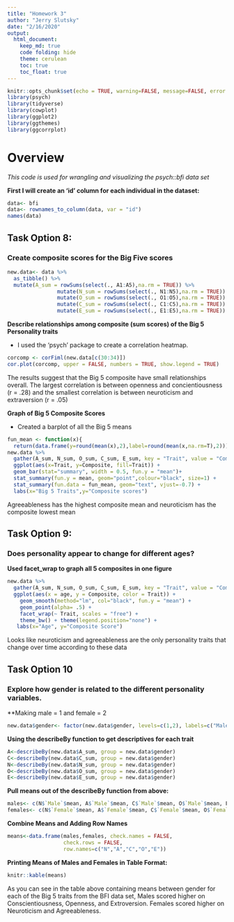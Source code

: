 ```yaml
---
title: "Homework 3"
author: "Jerry Slutsky"
date: "2/16/2020"
output: 
  html_document:
    keep_md: true
    code folding: hide
    theme: cerulean
    toc: true
    toc_float: true
---
```


```r
knitr::opts_chunk$set(echo = TRUE, warning=FALSE, message=FALSE, error = FALSE)
library(psych)
library(tidyverse)
library(cowplot)
library(ggplot2)
library(ggthemes)
library(ggcorrplot)
```


# Overview

*This code is used for wrangling and visualizing the psych::bfi data set*
  
  
**First I will create an 'id' column for each individual in the dataset:**
```r
data<- bfi
data<- rownames_to_column(data, var = "id")
names(data)
```

  
## Task Option 8:

### Create composite scores for the Big Five scores

```r
new.data<- data %>% 
  as_tibble() %>% 
  mutate(A_sum = rowSums(select(., A1:A5),na.rm = TRUE)) %>% 
                mutate(N_sum = rowSums(select(., N1:N5),na.rm = TRUE)) %>% 
                mutate(O_sum = rowSums(select(., O1:O5),na.rm = TRUE)) %>% 
                mutate(C_sum = rowSums(select(., C1:C5),na.rm = TRUE)) %>% 
                mutate(E_sum = rowSums(select(., E1:E5),na.rm = TRUE))
```


**Describe relationships among composite (sum scores) of the Big 5 Personality traits**

  * I used the 'psych' package to create a correlation heatmap. 

```r
corcomp <- corFiml(new.data[c(30:34)])
cor.plot(corcomp, upper = FALSE, numbers = TRUE, show.legend = TRUE)
```

The results suggest that the Big 5 composite have small relationships overall. The largest correlation is between openness and concientiousness (r = .28) and the smallest correlation is between neuroticism and extraversion (r = .05)


**Graph of Big 5 Composite Scores**

  * Created a barplot of all the Big 5 means
```r
fun_mean <- function(x){
  return(data.frame(y=round(mean(x),2),label=round(mean(x,na.rm=T),2)))}
new.data %>%
  gather(A_sum, N_sum, O_sum, C_sum, E_sum, key = "Trait", value = "Composite") %>%
  ggplot(aes(x=Trait, y=Composite, fill=Trait)) +
  geom_bar(stat="summary", width = 0.5, fun.y = "mean")+
  stat_summary(fun.y = mean, geom="point",colour="black", size=1) +
  stat_summary(fun.data = fun_mean, geom="text", vjust=-0.7) +
  labs(x="Big 5 Traits",y="Composite scores")
```

Agreeableness has the highest composite mean and neuroticism has the composite lowest mean


## Task Option 9:

### Does personality appear to change for different ages?


**Used facet_wrap to graph all 5 composites in one figure**

```r
new.data %>%
  gather(A_sum, N_sum, O_sum, C_sum, E_sum, key = "Trait", value = "Composite") %>%
  ggplot(aes(x = age, y = Composite, color = Trait)) +
    geom_smooth(method="lm", col="black", fun.y = "mean") +
    geom_point(alpha= .5) +
    facet_wrap(~ Trait, scales = "free") +
    theme_bw() + theme(legend.position="none") +
   labs(x="Age", y="Composite Score")
```

Looks like neuroticism and agreeableness are the only personality traits that change over time according to these data



## Task Option 10

### Explore how gender is related to the different personality variables.


**Making male = 1 and female = 2

```r
new.data$gender<- factor(new.data$gender, levels=c(1,2), labels=c("Male","Female"))
```


**Using the describeBy function to get descriptives for each trait**
```r
A<-describeBy(new.data$A_sum, group = new.data$gender)
C<-describeBy(new.data$C_sum, group = new.data$gender)
N<-describeBy(new.data$N_sum, group = new.data$gender)
O<-describeBy(new.data$O_sum, group = new.data$gender)
E<-describeBy(new.data$E_sum, group = new.data$gender)
```

**Pull means out of the describeBy function from above:**
```r
males<- c(N$`Male`$mean, A$`Male`$mean, C$`Male`$mean, O$`Male`$mean, E$`Male`$mean) 
females<- c(N$`Female`$mean, A$`Female`$mean, C$`Female`$mean, O$`Female`$mean, E$`Female`$mean) 
```

**Combine Means and Adding Row Names**
```r
means<-data.frame(males,females, check.names = FALSE, 
                  check.rows = FALSE,
                  row.names=c("N","A","C","O","E"))
```

**Printing Means of Males and Females in Table Format:**
```r
knitr::kable(means)
```

As you can see in the table above containing means between gender for each of the Big 5 traits from the BFI data set, Males scored higher on Conscientiousness, Openness, and Extroversion. Females scored higher on Neuroticism and Agreeableness.
